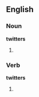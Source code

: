 ==English==

===Noun===
'''twitters'''

# {{plural of|[[twitter]]}}

===Verb===
'''twitters'''

# {{third-person singular of|[[twitter]]}}